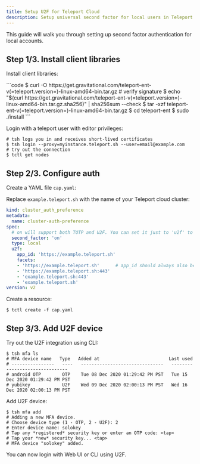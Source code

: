 ```yaml
---
title: Setup U2F for Teleport Cloud
description: Setup universal second factor for local users in Teleport Cloud
---
```


This guide will walk you through setting up second factor authentication
for local accounts.

## Step 1/3. Install client libraries

Install client libraries:

<Tabs>
  <TabItem label="Linux">
    ```code
    $ curl -O https://get.gravitational.com/teleport-ent-v(=teleport.version=)-linux-amd64-bin.tar.gz
    # verify signature 
    $ echo "$(curl  https://get.gravitational.com/teleport-ent-v(=teleport.version=)-linux-amd64-bin.tar.gz.sha256)" | sha256sum --check 
    $ tar -xzf teleport-ent-v(=teleport.version=)-linux-amd64-bin.tar.gz
    $ cd teleport-ent
    $ sudo ./install
    ```
  </TabItem>
</Tabs>

Login with a teleport user with editor privileges:

```code
# tsh logs you in and receives short-lived certificates
$ tsh login --proxy=myinstance.teleport.sh --user=email@example.com
# try out the connection
$ tctl get nodes
```

## Step 2/3. Configure auth

Create a YAML file `cap.yaml`:

Replace `example.teleport.sh` with the name of your Teleport cloud cluster:

```yaml
kind: cluster_auth_preference
metadata:
  name: cluster-auth-preference
spec:
  # on will support both TOTP and U2F. You can set it just to 'u2f' to enforce U2F only second factor.
  second_factor: 'on'
  type: local
  u2f:
    app_id: 'https://example.teleport.sh'
    facets:
    - 'https://example.teleport.sh'      # app_id should always also be listed as a facet
    - 'https://example.teleport.sh:443'
    - 'example.teleport.sh:443'
    - 'example.teleport.sh'
version: v2
```

Create a resource:

```code
$ tctl create -f cap.yaml
```

## Step 3/3. Add U2F device

Try out the U2F integration using CLI:

```code
$ tsh mfa ls
# MFA device name   Type   Added at                          Last used
# ----------------   ----   -------------------------------   -------------------------------
# android OTP        OTP    Tue 08 Dec 2020 01:29:42 PM PST   Tue 15 Dec 2020 01:29:42 PM PST
# yubikey            U2F    Wed 09 Dec 2020 02:00:13 PM PST   Wed 16 Dec 2020 02:00:13 PM PST
```

Add U2F device:

```code
$ tsh mfa add
# Adding a new MFA device.
# Choose device type (1 - OTP, 2 - U2F): 2
# Enter device name: solokey
# Tap any *registered* security key or enter an OTP code: <tap>
# Tap your *new* security key... <tap>
# MFA device "solokey" added.
```

You can now login with Web UI or CLI using U2F.

